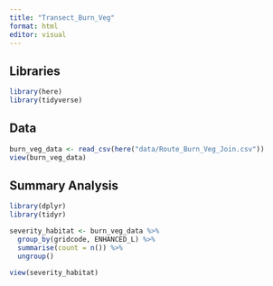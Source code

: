 ```yaml
---
title: "Transect_Burn_Veg"
format: html
editor: visual
---
```


## Libraries

```r
library(here)
library(tidyverse)
```

## Data

```r
burn_veg_data <- read_csv(here("data/Route_Burn_Veg_Join.csv"))
view(burn_veg_data)
```

## Summary Analysis

```r
library(dplyr)
library(tidyr)

severity_habitat <- burn_veg_data %>% 
  group_by(gridcode, ENHANCED_L) %>% 
  summarise(count = n()) %>% 
  ungroup()

view(severity_habitat)

```
